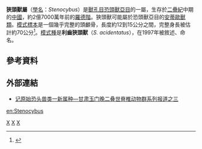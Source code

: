 {{Automatic taxobox
| taxon = Stenocybus
| authority = Cheng et Li, 1997
| fossil_range = {{fossil_range|270}}
| image = StenocybusDB.jpg
| type_species = '''利齒狹頭獸<br>''Stenocybus acidentatus''''' 
| type_species_authority = Cheng et Li, 1997 
}}

'''狹頭獸屬'''（[[學名|學名]]：''Stenocybus''）是[[獸孔目|獸孔目]][[恐頭獸亞目|恐頭獸亞目]]的一屬，生存於[[二疊紀|二疊紀]]中期的[[中國|中國]]，約2億7000萬年前的[[羅德階|羅德階]]。狹頭獸可能屬於恐頭獸亞目的[[安蒂歐獸類|安蒂歐獸類]]。[[模式標本|模式標本]]是一個幾乎完整的頭顱骨，長度約12到15公分之間，完整身長被估計約70公分<ref>{{Cite web |url=http://www.palaeocritti.com/stenocybus |title=存档副本 |access-date=2012-12-20 |archive-date=2016-03-19 |archive-url=https://web.archive.org/web/20160319000743/http://www.palaeocritti.com/stenocybus |dead-url=no }}</ref>。[[模式種|模式種]]是'''利齒狹頭獸'''（''S. acidentatus''），在1997年被敘述、命名。

==參考資料==
{{reflist}}

==外部連結==
*[http://www.ivpp.ac.cn/c/cn/news/2008-12/17/news_931.html 记原始恐头兽类一新属种—甘肃玉门晚二叠世脊椎动物群系列报道之三]{{dead link|date=2018年3月 |bot=InternetArchiveBot |fix-attempted=yes }}
{{Taxonbar|from=Q4441671}}

[[Category:恐頭獸亞目|X]]
[[Category:二疊紀合弓類|X]]
[[Category:1997年描述的分类群|X]]


{{synapsida-stub}}

[[en:Stenocybus|en:Stenocybus]]
